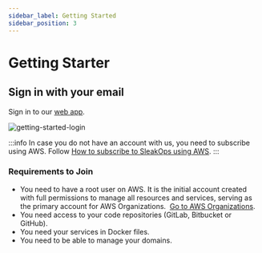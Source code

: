 ```yaml
---
sidebar_label: Getting Started
sidebar_position: 3
---
```


# Getting Starter

## Sign in with your email

Sign in to our [web app](https://console.sleakops.com/login/).

<Zoom overlayBgColorEnd="rgba(255, 255, 255, 0.8)">
  <img
    src="/img/gslogin.png"
    alt="getting-started-login"
  />
</Zoom>

:::info
In case you do not have an account with us, you need to subscribe using AWS. Follow [How to subscribe to SleakOps using AWS](https://www.notion.so/How-to-subscribe-to-SleakOps-using-AWS-6c0b2229148e4138b161be1de1caef01?pvs=21).
:::

### Requirements to Join

- You need to have a root user on AWS. It is the initial account created with full permissions to manage all resources and services, serving as the primary account for AWS Organizations.  [Go to AWS Organizations](https://console.aws.amazon.com/organizations/v2/home/accounts).
- You need access to your code repositories (GitLab, Bitbucket or GitHub).
- You need your services in Docker files.
- You need to be able to manage your domains.